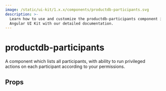 ```yaml
---
image: /static/ui-kit/1.x.x/components/productdb-participants.svg
description: >-
  Learn how to use and customize the productdb-participants component in ProductDB's
  Angular UI Kit with our detailed documentation.
---
```


# productdb-participants

A component which lists all participants, with ability to
run privileged actions on each participant according to your permissions.

## Props

<PropsTable of="productdb-participants" />

<head>
  <title>Angular UI Kit productdb-participants</title>
</head>
